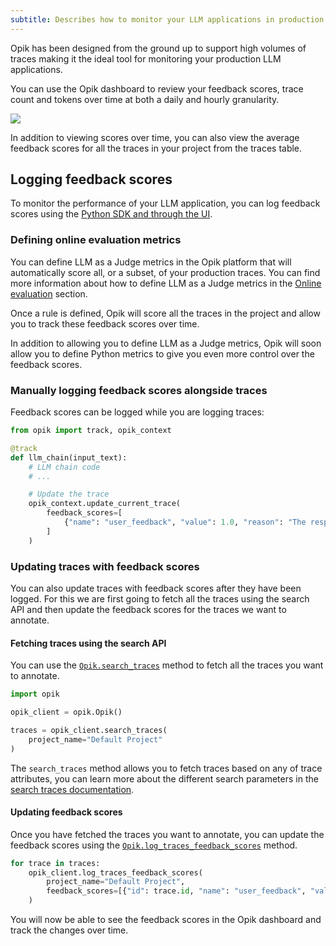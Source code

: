 ```yaml
---
subtitle: Describes how to monitor your LLM applications in production using Opik
---
```


Opik has been designed from the ground up to support high volumes of traces making it the ideal tool for monitoring your production LLM applications.

You can use the Opik dashboard to review your feedback scores, trace count and tokens over time at both a daily and hourly granularity.

<Frame>
  <img src="/img/tracing/opik_monitoring_dashboard.png" />
</Frame>

In addition to viewing scores over time, you can also view the average feedback scores for all the traces in your project from the traces table.

## Logging feedback scores

To monitor the performance of your LLM application, you can log feedback scores using the [Python SDK and through the UI](/tracing/annotate_traces).

### Defining online evaluation metrics

You can define LLM as a Judge metrics in the Opik platform that will automatically score all, or a subset, of your production traces. You can find more information about how to define LLM as a Judge metrics in the [Online evaluation](/production/rules) section.

Once a rule is defined, Opik will score all the traces in the project and allow you to track these feedback scores over time.

<Tip>
  In addition to allowing you to define LLM as a Judge metrics, Opik will soon allow you to define Python metrics to
  give you even more control over the feedback scores.
</Tip>

### Manually logging feedback scores alongside traces

Feedback scores can be logged while you are logging traces:

```python
from opik import track, opik_context

@track
def llm_chain(input_text):
    # LLM chain code
    # ...

    # Update the trace
    opik_context.update_current_trace(
        feedback_scores=[
            {"name": "user_feedback", "value": 1.0, "reason": "The response was helpful and accurate."}
        ]
    )
```

### Updating traces with feedback scores

You can also update traces with feedback scores after they have been logged. For this we are first going to fetch all the traces using the search API and then update the feedback scores for the traces we want to annotate.

#### Fetching traces using the search API

You can use the [`Opik.search_traces`](https://www.comet.com/docs/opik/python-sdk-reference/Opik.html#opik.Opik.search_traces) method to fetch all the traces you want to annotate.

```python
import opik

opik_client = opik.Opik()

traces = opik_client.search_traces(
    project_name="Default Project"
)
```

<Tip>

The `search_traces` method allows you to fetch traces based on any of trace attributes, you can learn more about the different search parameters in the [search traces documentation](/tracing/export_data).

</Tip>

#### Updating feedback scores

Once you have fetched the traces you want to annotate, you can update the feedback scores using the [`Opik.log_traces_feedback_scores`](https://www.comet.com/docs/opik/python-sdk-reference/Opik.html#opik.Opik.log_traces_feedback_scores) method.

```python {pytest_codeblocks_skip=true}
for trace in traces:
    opik_client.log_traces_feedback_scores(
        project_name="Default Project",
        feedback_scores=[{"id": trace.id, "name": "user_feedback", "value": 1.0, "reason": "The response was helpful and accurate."}],
    )
```

You will now be able to see the feedback scores in the Opik dashboard and track the changes over time.
